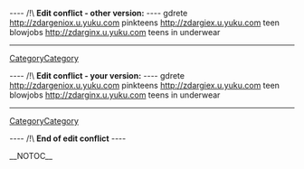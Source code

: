 
---- /!\ <b>Edit conflict - other version:</b> ----
gdrete http://zdargeniox.u.yuku.com pinkteens
http://zdargiex.u.yuku.com teen blowjobs
http://zdarginx.u.yuku.com teens in underwear
----
[[CategoryCategory]]

---- /!\ <b>Edit conflict - your version:</b> ----
gdrete http://zdargeniox.u.yuku.com pinkteens
http://zdargiex.u.yuku.com teen blowjobs
http://zdarginx.u.yuku.com teens in underwear
----
[[CategoryCategory]]

---- /!\ <b>End of edit conflict</b> ----

__NOTOC__